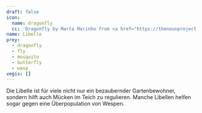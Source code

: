 ```yaml
---
draft: false
icon:
  name: dragonfly
  cc: 'Dragonfly by Marta Marinho from <a href="https://thenounproject.com/browse/icons/term/dragonfly/">Noun Project</a>'
name: Libelle
prey:
  - dragonfly
  - fly
  - mosquito
  - butterfly
  - wasp
vegis: []
---
```


Die Libelle ist für viele nicht nur ein bezaubernder Gartenbewohner, sondern hilft auch Mücken im Teich zu regulieren. Manche Libellen helfen sogar gegen eine Überpopulation von Wespen.
